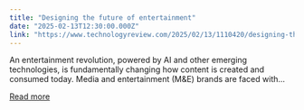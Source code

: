 ```yaml
---
title: "Designing the future of entertainment"
date: "2025-02-13T12:30:00.000Z"
link: "https://www.technologyreview.com/2025/02/13/1110420/designing-the-future-of-entertainment/"
---
```


An entertainment revolution, powered by AI and other emerging technologies, is fundamentally changing how content is created and consumed today. Media and entertainment (M&#38;E) brands are faced with...

[Read more](https://www.technologyreview.com/2025/02/13/1110420/designing-the-future-of-entertainment/)
